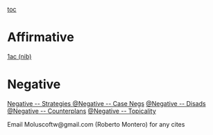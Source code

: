 [[toc]]
=Affirmative= 
[[@1ac (nib)|1ac (nib) ]]

=Negative= 
[[@Negative -- Strategies|Negative -- Strategies ]]
[[@Negative -- Case Negs]]
[[@Negative -- Disads]]
[[@Negative -- Counterplans]]
[[@Negative -- Topicality]]

Email Moluscoftw@gmail.com (Roberto Montero) for any cites